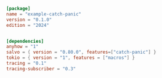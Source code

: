 
```toml  title="catch-panic/Cargo.toml"
[package]
name = "example-catch-panic"
version = "0.1.0"
edition = "2024"


[dependencies]
anyhow = "1"
salvo = { version = "0.80.0", features=["catch-panic"] }
tokio = { version = "1", features = ["macros"] }
tracing = "0.1"
tracing-subscriber = "0.3"

```